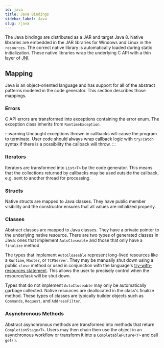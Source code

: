```yaml
---
id: java
title: Java Bindings
sidebar_label: Java
slug: /java
---
```



The Java bindings are distributed as a JAR and target Java 8.  Native libraries are embedded in the JAR libraries for Windows and Linux in the `resources`. The
correct native library is automatically loaded during static initialization. These native libraries wrap the underlying C API with a thin layer of
[JNI](https://docs.oracle.com/javase/8/docs/technotes/guides/jni/).

## Mapping

Java is an object-oriented language and has support for all of the abstract patterns modeled in the code generator. This section describes those mappings.

### Errors

C API errors are transformed into exceptions containing the error enum. The exception class inherits from `RuntimeException`.

:::warning
Uncaught exceptions thrown in callbacks will cause the program to terminate. User code should always wrap callback logic with `try/catch` syntax if there
is a possibility the callback will throw.
:::


### Iterators

Iterators are transformed into `List<T>` by the code generator. This means that the collections returned by callbacks may be
used outside the callback, e.g. sent to another thread for processing.

### Structs

Native structs are mapped to Java classes. They have public member visibility and the constructor ensures that all values are initialized properly.

### Classes

Abstract classes are mapped to Java classes. They have a private pointer to the underlying native resource. There are two types of generated classes in Java: ones that
implement `AutoCloseable` and those that only have a `finalize` method.

The types that implement `AutoCloseable` represent long-lived resources like a `Runtime`, `Master`, or `TCPServer`.  They may be manually shut down using a public
`close` method or used in conjunction with the language's [try-with-resources statement](https://docs.oracle.com/javase/tutorial/essential/exceptions/tryResourceClose.html).
This allows the user to precisely control when the resource/task will be shut down.

Types that do not implement `AutoCloseable` may only be automatically garbage collected. Native resources are deallocated in the class's finalize method. These
types of classes are typically builder objects such as `Commands`, `Request`, and `AddressFilter`.

### Asynchronous Methods

Abstract asynchronous methods are transformed into methods that return `CompletionStage<T>`. Users may then chain then use the object in an asynchronous
workflow or transform it into a `CompletableFuture<T>` and call `get()`.

